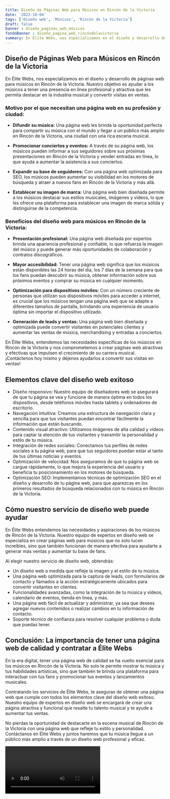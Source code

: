 ```yaml
---
title: Diseño de Páginas Web para Músicos en Rincón de la Victoria
date: '2023-10-04'
tags: ['Diseño web', 'Músicos', 'Rincón de la Victoria']
draft: false
banner : diseño_paginas_web_músicos
fondoBanner : diseño_pagina_web_rincóndelavictoria
summary: En Élite Webs, nos especializamos en el diseño y desarrollo de páginas web para músicos en Rincón de la Victoria. Nuestro objetivo es ayudar a los músicos a tener una presencia en línea profesional y atractiva que les permita destacar en la industria musical y convertir visitas en ventas.
---
```


## Diseño de Páginas Web para Músicos en Rincón de la Victoria

En Élite Webs, nos especializamos en el diseño y desarrollo de páginas web para músicos en Rincón de la Victoria. Nuestro objetivo es ayudar a los músicos a tener una presencia en línea profesional y atractiva que les permita destacar en la industria musical y convertir visitas en ventas.

### Motivo por el que necesitan una página web en su profesión y ciudad:

- **Difundir su música:** Una página web les brinda la oportunidad perfecta para compartir su música con el mundo y llegar a un público más amplio en Rincón de la Victoria, una ciudad con una rica escena musical.

- **Promocionar conciertos y eventos:** A través de su página web, los músicos pueden informar a sus seguidores sobre sus próximas presentaciones en Rincón de la Victoria y vender entradas en línea, lo que ayuda a aumentar la asistencia a sus conciertos.

- **Expandir su base de seguidores:** Con una página web optimizada para SEO, los músicos pueden aumentar su visibilidad en los motores de búsqueda y atraer a nuevos fans en Rincón de la Victoria y más allá.

- **Establecer su imagen de marca:** Una página web bien diseñada permite a los músicos destacar sus estilos musicales, imágenes y videos, lo que les ofrece una plataforma para establecer una imagen de marca sólida y distinguirse de la competencia.

### Beneficios del diseño web para músicos en Rincón de la Victoria:

- **Presentación profesional:** Una página web diseñada por expertos brinda una apariencia profesional y confiable, lo que refuerza la imagen del músico y puede generar más oportunidades de colaboración y contratos discográficos.

- **Mayor accesibilidad:** Tener una página web significa que los músicos están disponibles las 24 horas del día, los 7 días de la semana para que los fans puedan descubrir su música, obtener información sobre sus próximos eventos y comprar su música en cualquier momento.

- **Optimización para dispositivos móviles:** Con un número creciente de personas que utilizan sus dispositivos móviles para acceder a internet, es crucial que los músicos tengan una página web que se adapte a diferentes tamaños de pantalla, brindando una experiencia de usuario óptima sin importar el dispositivo utilizado.

- **Generación de leads y ventas:** Una página web bien diseñada y optimizada puede convertir visitantes en potenciales clientes y aumentar las ventas de música, merchandising y entradas a conciertos.

En Élite Webs, entendemos las necesidades específicas de los músicos en Rincón de la Victoria y nos comprometemos a crear páginas web atractivas y efectivas que impulsen el crecimiento de su carrera musical. ¡Contáctenos hoy mismo y déjenos ayudarlos a convertir sus visitas en ventas!

<GifSeo />

<Cta />

## Elementos clave del diseño web exitoso

- Diseño responsivo: Nuestro equipo de diseñadores web se asegurará de que tu página se vea y funcione de manera óptima en todos los dispositivos, desde teléfonos móviles hasta tablets y ordenadores de escritorio.
- Navegación intuitiva: Creamos una estructura de navegación clara y sencilla para que tus visitantes puedan encontrar fácilmente la información que están buscando.
- Contenido visual atractivo: Utilizamos imágenes de alta calidad y vídeos para captar la atención de tus visitantes y transmitir la personalidad y estilo de tu música.
- Integración de redes sociales: Conectamos tus perfiles de redes sociales a tu página web, para que tus seguidores puedan estar al tanto de tus últimas noticias y eventos.
- Optimización de velocidad: Nos aseguramos de que tu página web se cargue rápidamente, lo que mejora la experiencia del usuario y beneficia tu posicionamiento en los motores de búsqueda.
- Optimización SEO: Implementamos técnicas de optimización SEO en el diseño y desarrollo de tu página web, para que aparezcas en los primeros resultados de búsqueda relacionados con tu música en Rincón de la Victoria.

## Cómo nuestro servicio de diseño web puede ayudar

En Élite Webs entendemos las necesidades y aspiraciones de los músicos de Rincón de la Victoria. Nuestro equipo de expertos en diseño web se especializa en crear páginas web para músicos que no solo lucen increíbles, sino que también funcionan de manera efectiva para ayudarte a generar más ventas y aumentar tu base de fans.

Al elegir nuestro servicio de diseño web, obtendrás:

- Un diseño web a medida que refleje la imagen y el estilo de tu música.
- Una página web optimizada para la captura de leads, con formularios de contacto y llamados a la acción estratégicamente ubicados para convertir visitantes en clientes.
- Funcionalidades avanzadas, como la integración de tu música y vídeos, calendario de eventos, tienda en línea, y más.
- Una página web fácil de actualizar y administrar, ya sea que desees agregar nuevos contenidos o realizar cambios en tu información de contacto.
- Soporte técnico de confianza para resolver cualquier problema o duda que puedas tener.

## Conclusión: La importancia de tener una página web de calidad y contratar a Élite Webs

En la era digital, tener una página web de calidad se ha vuelto esencial para los músicos en Rincón de la Victoria. No solo te permite mostrar tu música y tus habilidades artísticas, sino que también te brinda una plataforma para interactuar con tus fans y promocionar tus eventos y lanzamientos musicales.

Contratando los servicios de Élite Webs, te aseguras de obtener una página web que cumple con todos los elementos clave del diseño web exitoso. Nuestro equipo de expertos en diseño web se encargará de crear una página atractiva y funcional que resalte tu talento musical y te ayude a aumentar tus ventas.

No pierdas la oportunidad de destacarte en la escena musical de Rincón de la Victoria con una página web que refleje tu estilo y personalidad. Contáctanos en Élite Webs y juntos haremos que tu música llegue a un público más amplio a través de un diseño web profesional y eficaz.

<Video />

<CtaBot job='Músicos' city='Rincón de la Victoria'/>

<Gmaps query='Rincón de la Victoria+españa+maps' />